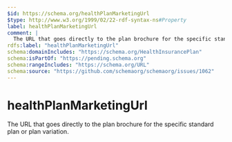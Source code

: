 ```yaml
---
$id: https://schema.org/healthPlanMarketingUrl
$type: http://www.w3.org/1999/02/22-rdf-syntax-ns#Property
label: healthPlanMarketingUrl
comment: |
  The URL that goes directly to the plan brochure for the specific standard plan or plan variation.
rdfs:label: "healthPlanMarketingUrl"
schema:domainIncludes: "https://schema.org/HealthInsurancePlan"
schema:isPartOf: "https://pending.schema.org"
schema:rangeIncludes: "https://schema.org/URL"
schema:source: "https://github.com/schemaorg/schemaorg/issues/1062"
---
```


# healthPlanMarketingUrl

The URL that goes directly to the plan brochure for the specific standard plan or plan variation.

